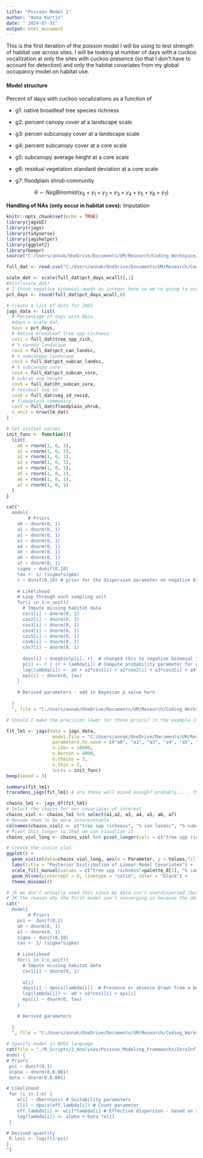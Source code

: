 ```yaml
---
title: "Poisson Model 1"
author: "Anna Kurtin"
date: " 2024-07-31"
output: html_document
---
```


This is the first iteration of the poisson model I will be using to test strength of habitat use across sites. I will be looking at number of days with a cuckoo vocalization at only the sites with cuckoo presence (so that I don't have to account for detection) and only the habitat covariates from my global occupancy model on habitat use. 

#### Model structure


  
Percent of days with cuckoo vocalizations as a function of 

* g1: native broadleaf tree species richness

* g2: percent canopy cover at a landscape scale

* g3: percen subcanopy cover at a landscape scale

* g4: percent subcanopy cover at a core scale

* g5: subcanopy average height at a core scale

* g6: residual vegetation standard deviation at a core scale

* g7: floodplain shrub community

$$
\theta \sim NegBinomial(\gamma_0 + \gamma_{1} + \gamma_{2} + \gamma_{3}  + \gamma_{4}  + \gamma_{5}  + \gamma_{6} + \gamma_{7})
$$

**Handling of NAs (only occur in habitat covs):** Imputation 

```r
knitr::opts_chunk$set(echo = TRUE)
library(jagsUI)
library(rjags)
library(tidyverse)
library(jagshelper)
library(ggplot2)
library(beepr)
source("C:/Users/annak/OneDrive/Documents/UM/Research/Coding_Workspace/Cuckoo-Research/R_Scripts/5_Visualization/Create_HexCodes_CuckooColorBlind.R")
```


```R
full_dat <- read.csv("C:/Users/annak/OneDrive/Documents/UM/Research/Coding_Workspace/Cuckoo-Research/Data/Habitat_Model_Covariates/Linear_Model/HabChap_PoissonMod_DaysBBCU_HavCovs.csv")

scale_dat <- scale(full_dat$pct_days_wcall)[,1]
#hist(scale_dat)
# I think negative binomial needs an integer here so we're going to use the non scaled one and see how it goes
pct_days <- round(full_dat$pct_days_wcall,0)

# Create a list of data for JAGS
jags_data <- list(
  # Percentage of days with bbcu
  #days = scale_dat, 
  days = pct_days,
  # Native broadleaf tree spp richness
  cov1 = full_dat$tree_spp_rich,
  # % canopy landscape
  cov2 = full_dat$pct_can_landsc,
  # % subcanopy landscape
  cov3 = full_dat$pct_subcan_landsc,
  # % subcanopy core
  cov4 = full_dat$pct_subcan_core,
  # subcan avg height
  cov5 = full_dat$ht_subcan_core,  
  # residual veg sd
  cov6 = full_dat$veg_sd_resid,
  # floodplain community
  cov7 = full_dat$floodplain_shrub,
  n_unit = nrow(lm_dat)
)

# Set initial values 
init_func <- function(){
  list(
    a0 = rnorm(1, 0, 1),
    a1 = rnorm(1, 0, 1),
    a2 = rnorm(1, 0, 1),
    a3 = rnorm(1, 0, 1),
    a4 = rnorm(1, 0, 1),
    a5 = rnorm(1, 0, 1),
    a6 = rnorm(1, 0, 1),
    a7 = rnorm(1, 0, 1)
  )
}
```

```R
cat("
  model{
        # Priors
    a0 ~ dnorm(0, 1)
    a1 ~ dnorm(0, 1)
    a2 ~ dnorm(0, 1)
    a3 ~ dnorm(0, 1)
    a4 ~ dnorm(0, 1)
    a5 ~ dnorm(0, 1)
    a6 ~ dnorm(0, 1)
    a7 ~ dnorm(0, 1)
    sigma ~ dunif(0,10)
    tau <- 1/ (sigma*sigma)
    r ~ dunif(0,10) # prior for the dispersion parameter on negative binomial
  
    # Likelihood
    # Loop through each sampling unit
    for(i in 1:n_unit){
      # Impute missing habitat data
      cov1[i] ~ dnorm(0, 1)
      cov2[i] ~ dnorm(0, 1)
      cov3[i] ~ dnorm(0, 1)
      cov4[i] ~ dnorm(0, 1)
      cov5[i] ~ dnorm(0, 1)
      cov6[i] ~ dnorm(0, 1)
      cov7[i] ~ dnorm(0, 1)
  
      days[i] ~ dnegbin(p[i], r)  # changed this to negative binomial from dpois()
      p[i] <- r / (r + lambda[i]) # Compute probability parameter for negative binomial using lambda (mean) and r (dispersion), I thought moments for negative binomial are mean and dispersion, not probability and dispersion, but I'm not sure if R takes things differently 
      log(lambda[i]) <- a0 + a1*cov1[i] + a2*cov2[i] + a3*cov3[i] + a4*cov4[i] + a5*cov5[i] + a6*cov6[i] + a7*cov7[i] + eps[i]
      eps[i] ~ dnorm(0, tau)
    }
    
    # Derived parameters - add in Bayesian p value here
    
  }
  ", file = "C:/Users/annak/OneDrive/Documents/UM/Research/Coding_Workspace/Cuckoo-Research/R_Scripts/2_Analyses/Habitat_Chapter/Poisson_Model/Model_Structure_Files/JAGS_HabLinearMod1.txt")

# Should I make the precision lower for these priors? in the example it was alpha ~ dnorm(0,0.001)

```

```R
fit_lm1 <- jags(data = jags_data, 
                 model.file = "C:/Users/annak/OneDrive/Documents/UM/Research/Coding_Workspace/Cuckoo-Research/R_Scripts/2_Analyses/Habitat_Chapter/Poisson_Model/Model_Structure_Files/JAGS_HabLinearMod1.txt",
                 parameters.to.save = c("a0", "a1", "a3", "a4", "a5", "a6", "a7"),
                 n.iter = 10000, 
                 n.burnin = 4000, 
                 n.chains = 3,
                 n.thin = 2,
                 inits = init_func)
beep(sound = 3)
```


```R
summary(fit_lm1)
tracedens_jags(fit_lm1) # are these well mixed enough? probably..... they look good for the effective sample size and for the Rhat/Gelman Rubin statistic
```

```R
chains_lm1 <- jags_df(fit_lm1)
# Select the chains for our covariates of interest
chains_viol <- chains_lm1 %>% select(a1,a2, a3, a4, a5, a6, a7)
# Rename them to be more interpretable
colnames(chains_viol) <- c("tree spp richness", "% can landsc", "% subcan landsc", "% subcan core", "subcan avg height", "residual veg sd", "floodplain shrub")
# Pivot this longer so that we can visualize it
chains_viol_long <- chains_viol %>% pivot_longer(cols = c("tree spp richness", "% can landsc", "% subcan landsc", "% subcan core", "subcan avg height", "residual veg sd", "floodplain shrub"),names_to = "Parameter", values_to = "Values")

# Create the violin plot
ggplot() +
  geom_violin(data=chains_viol_long, aes(x = Parameter, y = Values,fill = Parameter),trim = FALSE) +
  labs(title = "Posterior Distribution of Linear Model Covariates") +
  scale_fill_manual(values = c("tree spp richness"=palette_8[1], "% can landsc" = palette_8[2], "% subcan landsc" = palette_8[3], "% subcan core" = palette_8[4], "subcan avg height" = palette_8[5], "residual veg sd" = palette_8[6], "floodplain shrub" = palette_8[7])) + 
  geom_hline(yintercept = 0, linetype = "solid", color = "black") +
  theme_minimal()

```



```R
# jk we don't actually need this since my data isn't overdispersed (but maybe double check this)
# JK the reason why the first model isn't converging is because the observations don't follow a poisson distribution
cat("
  model{
        # Priors
    psi <- dunif(0,1)
    a0 ~ dnorm(0, 1)
    a1 ~ dnorm(0, 1)
    sigma ~ dunif(0,10)
    tau <- 1/ (sigma*sigma)
  
    # Likelihood
    for(i in 1:n_unit){
      # Impute missing habitat data
      cov1[i] ~ dnorm(0, 1)
  
      w[i]
      days[i] ~ dpois(lambda[i])  # Presence or absence drawn from a bernoulli distribution with occupancy probability psi  
      log(lambda[i]) <- a0 + a1*cov1[i] + eps[i]
      eps[i] ~ dnorm(0, tau)
    }
    
    # Derived parameters
    
  }
  ", file = "C:/Users/annak/OneDrive/Documents/UM/Research/Coding_Workspace/Cuckoo-Research/R_Scripts/2_Analyses/Habitat_Chapter/Poisson_Model/Model_Structure_Files/JAGS_HabLinearMod2.txt")

# Specify model in BUGS language
cat(file = "./R_Scripts/2_Analyses/Poisson_Modeling_Frameworks/ZeroInflatedPoissonEx.txt", "
model {
# Priors
 psi ~ dunif(0,1)
 alpha ~ dnorm(0,0.001)
 beta ~ dnorm(0,0.001)

# Likelihood
 for (i in 1:n) {
    w[i] ~ dbern(psi) # Suitability parameters
    C[i] ~ dpois(eff.lambda[i]) # Count parameter
    eff.lambda[i] <- w[i]*lambda[i] # Effective dispersion - based on suitability?
    log(lambda[i]) <- alpha + beta *x[i]
 }

# Derived quantity
 R.lpsi <- logit(1-psi)
}
")

```